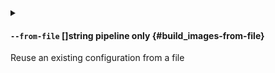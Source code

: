 
<details className="config-field -function" data-expandable="false">
<summary>

#### `--from-file` <span class="config-field-type">[]string</span> <span class="config-field-enum"></span> <span class="config-field-default -return"></span> <span class="config-field-required" data-required="false">pipeline only</span>  {#build_images-from-file}

Reuse an existing configuration from a file

</summary>



</details>
